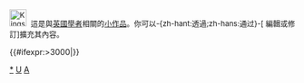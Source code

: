 <div class="notice metadata" id="stub" style="font-size: small;">[[File:KingsCollege.jpg|30px]]&nbsp;&nbsp;這是與[[英國]][[學者]]相關的[[Wikipedia:小作品|小作品]]。你可以-{zh-hant:透過;zh-hans:通过}-<span class="plainlinks">[{{fullurl:{{FULLPAGENAME}}|action=edit}} 編輯或修訂]</span>擴充其內容。</div><includeonly>[[Category:英國學者小作品|{{PAGENAME}}]]{{#ifexpr:{{PAGESIZE:{{FULLPAGENAME}}|R}}>3000|[[Category:字数已超过3000字节的小作品|{{PAGENAME}}]]}}</includeonly><noinclude>
[[Category:英國學者小作品|*]]
[[Category:學者小作品模板|U]]
[[Category:英國人物小作品模板|A]]</noinclude>